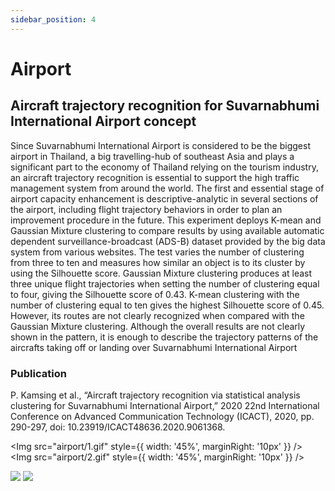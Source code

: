 ```yaml
---
sidebar_position: 4 
---
```



# Airport

## Aircraft trajectory recognition for Suvarnabhumi International Airport concept

Since Suvarnabhumi International Airport is considered to be the biggest airport in Thailand, a big travelling-hub of southeast Asia and plays a significant part to the economy of Thailand relying on the tourism industry, an aircraft trajectory recognition is essential to support the high traffic management system from around the world. The first and essential stage of airport capacity enhancement is descriptive-analytic in several sections of the airport, including flight trajectory behaviors in order to plan an improvement procedure in the future. This experiment deploys K-mean and Gaussian Mixture clustering to compare results by using available automatic dependent surveillance-broadcast (ADS-B) dataset provided by the big data system from various websites. The test varies the number of clustering from three to ten and measures how similar an object is to its cluster by using the Silhouette score. Gaussian Mixture clustering produces at least three unique flight trajectories when setting the number of clustering equal to four, giving the Silhouette score of 0.43. K-mean clustering with the number of clustering equal to ten gives the highest Silhouette score of 0.45. However, its routes are not clearly recognized when compared with the Gaussian Mixture clustering. Although the overall results are not clearly shown in the pattern, it is enough to describe the trajectory patterns of the aircrafts taking off or landing over Suvarnabhumi International Airport


### Publication

P. Kamsing et al., “Aircraft trajectory recognition via statistical analysis clustering for Suvarnabhumi International Airport,” 2020 22nd International Conference on Advanced Communication Technology (ICACT), 2020, pp. 290-297, doi: 10.23919/ICACT48636.2020.9061368.

<Img src="airport/1.gif" style={{ width: '45%', marginRight: '10px' }} />
<Img src="airport/2.gif" style={{ width: '45%', marginRight: '10px' }} />

![](/airport/3.gif)
![](/airport/4.gif)

